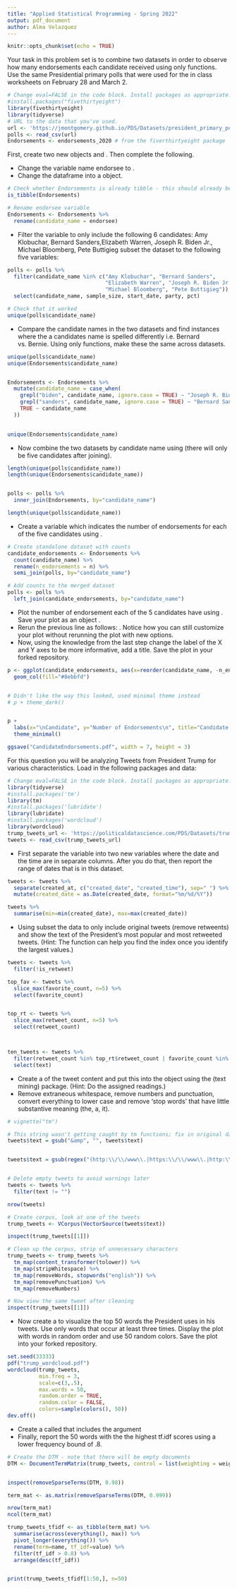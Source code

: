 ```yaml
---
title: "Applied Statistical Programming - Spring 2022"
output: pdf_document
author: Alma Velazquez
---
```


```r
knitr::opts_chunk$set(echo = TRUE)
```

\begin{center}
{\Large{\textbf{Problem Set 3}}} \\
\vspace{4 bp}
Due Wednesday, March 16, 10:00 AM (Before Class) \\
\end{center}

\section*{Instructions}
\begin{enumerate}
  \item The following questions should each be answered within an Rmarkdown file. Be sure to provide many comments in your code blocks to facilitate grading. Undocumented code will not be graded.
  \item Work on git. Continue to work in the repository you forked from \url{https://github.com/johnsontr/AppliedStatisticalProgramming2022} and add your code for Problem Set 4. Commit and push frequently. Use meaningful commit messages because these will affect your grade.
  \item You may work in teams, but each student should develop their own Rmarkdown file. To be clear, there should be no copy and paste. Each keystroke in the assignment should be your own.
  \item For students new to programming, this may take a while. Get started.
\end{enumerate}

\section*{\texttt{tidyverse}}

Your task in this problem set is to combine two datasets in order to observe how many endorsements each candidate received using only \texttt{dplyr} functions. Use the same Presidential primary polls that were used for the in class worksheets on February 28 and March 2.

```r
# Change eval=FALSE in the code block. Install packages as appropriate.
#install.packages("fivethirtyeight")
library(fivethirtyeight)
library(tidyverse)
# URL to the data that you've used.
url <- 'https://jmontgomery.github.io/PDS/Datasets/president_primary_polls_feb2020.csv'
polls <- read_csv(url)
Endorsements <- endorsements_2020 # from the fiverthirtyeight package
```

First, create two new objects \texttt{polls} and \texttt{Endorsements}. Then complete the following.

* Change the \texttt{Endorsements} variable name endorsee to \texttt{candidate\_name}.
* Change the \texttt{Endorsements} dataframe into a \texttt{tibble} object.
  
```r

# Check whether Endorsements is already tibble - this should already be the case
is_tibble(Endorsements)

# Rename endorsee variable 
Endorsements <- Endorsements %>% 
  rename(candidate_name = endorsee)
```
  
  

* Filter the \texttt{poll} variable to only include the following 6 candidates: Amy Klobuchar, Bernard Sanders,Elizabeth Warren, Joseph R. Biden Jr., Michael Bloomberg, Pete Buttigieg \textbf{and} subset the dataset to the following five variables: \texttt{candidate\_name, sample\_size, start\_date, party, pct}
  
```r
polls <- polls %>% 
  filter(candidate_name %in% c("Amy Klobuchar", "Bernard Sanders",
                               "Elizabeth Warren", "Joseph R. Biden Jr.", 
                               "Michael Bloomberg", "Pete Buttigieg")) %>% 
  select(candidate_name, sample_size, start_date, party, pct)

# Check that it worked
unique(polls$candidate_name)

```
  
  
* Compare the candidate names in the two datasets and find instances where the a candidates name is spelled differently i.e. Bernard vs. Bernie. Using only \texttt{dplyr} functions, make these the same across datasets.
  
```r
unique(polls$candidate_name)
unique(Endorsements$candidate_name)


Endorsements <- Endorsements %>% 
  mutate(candidate_name = case_when(
    grepl("biden", candidate_name, ignore.case = TRUE) ~ "Joseph R. Biden Jr.",
    grepl("sanders", candidate_name, ignore.case = TRUE) ~ "Bernard Sanders",
    TRUE ~ candidate_name
  ))

  
unique(Endorsements$candidate_name)
```
  
  
* Now combine the two datasets by candidate name using \texttt{dplyr} (there will only be five candidates after joining).
  
```r
length(unique(polls$candidate_name))
length(unique(Endorsements$candidate_name))


polls <- polls %>% 
  inner_join(Endorsements, by="candidate_name")

length(unique(polls$candidate_name))

```
  
  
* Create a variable which indicates the number of endorsements for each of the five candidates using \texttt{dplyr}.
  
```r
# Create standalone dataset with counts
candidate_endorsements <- Endorsements %>% 
  count(candidate_name) %>% 
  rename(n_endorsements = n) %>% 
  semi_join(polls, by="candidate_name")

# Add counts to the merged dataset 
polls <- polls %>% 
  left_join(candidate_endorsements, by="candidate_name")


```

  
  
* Plot the number of endorsement each of the 5 candidates have using \texttt{ggplot()}. Save your plot as an object \texttt{p}.
* Rerun the previous line as follows: \texttt{p + theme\_dark()}. Notice how you can still customize your plot without rerunning the plot with new options.
* Now, using the knowledge from the last step change the label of the X and Y axes to be more informative, add a title. Save the plot in your forked repository.


```r
p <- ggplot(candidate_endorsements, aes(x=reorder(candidate_name, -n_endorsements), y=n_endorsements))+
  geom_col(fill="#8ebbfd")


# Didn't like the way this looked, used minimal theme instead
# p + theme_dark()


p + 
  labs(x="\nCandidate", y="Number of Endorsements\n", title="Candidate Endorsements") +
  theme_minimal()

ggsave("CandidateEndorsements.pdf", width = 7, height = 3)
```




\section* {Text-as-Data with \texttt{tidyverse}}

For this question you will be analyzing Tweets from President Trump for various characteristics. Load in the following packages and data:

```r
# Change eval=FALSE in the code block. Install packages as appropriate.
library(tidyverse)
#install.packages('tm')
library(tm) 
#install.packages('lubridate')
library(lubridate)
#install.packages('wordcloud')
library(wordcloud)
trump_tweets_url <- 'https://politicaldatascience.com/PDS/Datasets/trump_tweets.csv'
tweets <- read_csv(trump_tweets_url)
```

* First separate the \texttt{created\_at} variable into two new variables where the date and the time are in separate columns. After you do that, then report the range of dates that is in this dataset.
  
```r
tweets <- tweets %>% 
  separate(created_at, c("created_date", "created_time"), sep=" ") %>% 
  mutate(created_date = as.Date(created_date, format="%m/%d/%Y"))

tweets %>% 
  summarise(min=min(created_date), max=max(created_date))

```
  
  
* Using \texttt{dplyr} subset the data to only include original tweets (remove retweents) and show the text of the President's \textbf{top 5} most popular and most retweeted tweets. (Hint: The \texttt{match} function can help you find the index once you identify the largest values.) 
  
  
```r
tweets <- tweets %>% 
  filter(!is_retweet) 

top_fav <- tweets %>% 
  slice_max(favorite_count, n=5) %>% 
  select(favorite_count)


top_rt <- tweets %>% 
  slice_max(retweet_count, n=5) %>% 
  select(retweet_count)  



ten_tweets <- tweets %>% 
  filter(retweet_count %in% top_rt$retweet_count | favorite_count %in% top_fav$favorite_count) %>% 
  select(text)

```
  
  
* Create a \textit{corpus} of the tweet content and put this into the object \texttt{Corpus} using the \texttt{tm} (text mining) package. (Hint: Do the assigned readings.)
* Remove extraneous whitespace, remove numbers and punctuation, convert everything to lower case and remove 'stop words' that have little substantive meaning (the, a, it).
  
```r
# vignette("tm")

# This string wasn't getting caught by tm functions; fix in original dataset first
tweets$text = gsub("&amp", "", tweets$text)


tweets$text = gsub(regex("(http:\\/\\/www\\.|https:\\/\\/www\\.|http:\\/\\/|https:\\/\\/)?[a-z0-9]+([\\-\\.]{1}[a-z0-9]+)*\\.[a-z]{2,5}(:[0-9]{1,5})?\\/?[^\\s]*"), "", tweets$text)


# Delete empty tweets to avoid warnings later
tweets <- tweets %>%
  filter(text != "")

nrow(tweets)

# Create corpus, look at one of the tweets
trump_tweets <- VCorpus(VectorSource(tweets$text))

inspect(trump_tweets[[1]])

# Clean up the corpus, strip of unnecessary characters
trump_tweets <- trump_tweets %>% 
  tm_map(content_transformer(tolower)) %>% 
  tm_map(stripWhitespace) %>% 
  tm_map(removeWords, stopwords("english")) %>% 
  tm_map(removePunctuation) %>% 
  tm_map(removeNumbers)

# Now view the same tweet after cleaning
inspect(trump_tweets[[1]])

```
  
  
* Now create a \texttt{wordcloud} to visualize the top 50 words the President uses in his tweets. Use only words that occur at least three times. Display the plot with words in random order and use 50 random colors. Save the plot into your forked repository.

  
```r
set.seed(33333)
pdf("trump_wordcloud.pdf")
wordcloud(trump_tweets, 
          min.freq = 3,
          scale=c(3,.5),
          max.words = 50, 
          random.order = TRUE, 
          random.color = FALSE,
          colors=sample(colors(), 50))
dev.off()
```
  
* Create a \textit{document term matrix} called \texttt{DTM} that includes the argument \texttt{ control = list(weighting = weightTfIdf)}
* Finally, report the 50 words with the the highest tf.idf scores using a lower frequency bound of .8.
  
```r
# Create the DTM - note that there will be empty documents 
DTM <- DocumentTermMatrix(trump_tweets, control = list(weighting = weightTfIdf, global=c(0.8,Inf)))


inspect(removeSparseTerms(DTM, 0.98))

term_mat <- as.matrix(removeSparseTerms(DTM, 0.999))

nrow(term_mat)
ncol(term_mat)

trump_tweets_tfidf <- as_tibble(term_mat) %>% 
  summarise(across(everything(), max)) %>% 
  pivot_longer(everything()) %>%
  rename(term=name, tf_idf=value) %>% 
  filter(tf_idf > 0.8) %>% 
  arrange(desc(tf_idf))


print(trump_tweets_tfidf[1:50,], n=50)



```
  
  
